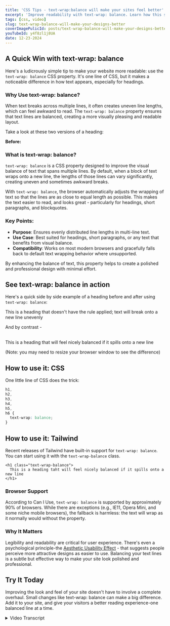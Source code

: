 ```yaml
---
title: 'CSS Tips - text-wrap:balance will make your sites feel better'
excerpt: 'Improve readability with text-wrap: balance. Learn how this simple CSS property creates visually balanced text for better user experience and design polish.'
tags: [css, video]
slug: text-wrap-balance-will-make-your-designs-better
coverImagePulicId: posts/text-wrap-balance-will-make-your-designs-better/cover
youTubeId: y4f8zl1j8UA
date: 12-23-2024
---
```


## A Quick Win with text-wrap: balance

Here's a ludicrously simple tip to make your website more readable: use the `text-wrap: balance` CSS property. It's one line of CSS, but it makes a noticeable difference in how text appears, especially for headings.

### Why Use text-wrap: balance?

When text breaks across multiple lines, it often creates uneven line lengths, which can feel awkward to read. The `text-wrap: balance` property ensures that text lines are balanced, creating a more visually pleasing and readable layout.

Take a look at these two versions of a heading:

**Before:**

### What is text-wrap: balance?

`text-wrap: balance` is a CSS property designed to improve the visual balance of text that spans multiple lines. By default, when a block of text wraps onto a new line, the lengths of those lines can vary significantly, creating uneven and sometimes awkward breaks.

With `text-wrap: balance`, the browser automatically adjusts the wrapping of text so that the lines are as close to equal length as possible. This makes the text easier to read, and looks great - particularly for headings, short paragraphs, and blockquotes.

### Key Points:

- **Purpose**: Ensures evenly distributed line lengths in multi-line text.
- **Use Case**: Best suited for headings, short paragraphs, or any text that benefits from visual balance.
- **Compatibility**: Works on most modern browsers and gracefully falls back to default text wrapping behavior where unsupported.

By enhancing the balance of text, this property helps to create a polished and professional design with minimal effort.

## See text-wrap: balance in action

Here's a quick side by side example of a heading before and after using `text-wrap: balance`:

<heading className="text-3xl font-bold text-purple-700">
  This is a heading that doesn't have the rule applied; text will break onto a
  new line unevenly
</heading>

<br />

And by contrast -

<br />

<heading className="text-3xl font-bold text-balance text-purple-700">
  This is a heading that will feel nicely balanced if it spills onto a new line
</heading>

(Note: you may need to resize your browser window to see the difference)

## How to use it: CSS

One little line of CSS does the trick:

```css
h1,
h2,
h3,
h4,
h5,
h6 {
  text-wrap: balance;
}
```

## How to use it: Tailwind

Recent releases of Tailwind have built-in support for `text-wrap: balance`. You can start using it with the `text-wrap-balance` class.

```
<h1 class="text-wrap-balance">
  This is a heading taht will feel nicely balanced if it spills onto a new line
</h1>
```

### Browser Support

According to Can I Use, `text-wrap: balance` is supported by approximately 90% of browsers. While there are exceptions (e.g., IE11, Opera Mini, and some niche mobile browsers), the fallback is harmless: the text will wrap as it normally would without the property.

### Why It Matters

Legibility and readability are critical for user experience. There's even a psychological principle-the [Aesthetic Usability Effect](https://mikebifulco.com/newsletter/aesthetic-usability-effect) - that suggests people perceive more attractive designs as easier to use. Balancing your text lines is a subtle but effective way to make your site look polished and professional.

## Try It Today

Improving the look and feel of your site doesn't have to involve a complete overhaul. Small changes like text-wrap: balance can make a big difference. Add it to your site, and give your visitors a better reading experience-one balanced line at a time.

<details>
  <summary className="text-lg font-bold inline ml-4 cursor-pointer text-pink-600">
      Video Transcript
  </summary>

[00:00:00] **Mike Bifulco:** Hey, what's up friends. This is Mike from tiny improvements. I have a ludicrously simple tip for you.

[00:00:03] That's going to make your sites look better with one line of CSS. And I cannot believe how easy this is, which is why I'm making a video about it.

Side by side Demo: Single post

[00:00:10] **Mike Bifulco:** What we're looking at here is my website. I've made a change. That is exactly one line of CSS between this and the version you're about to see.

[00:00:16] And I think the change is tremendous. Take a look at this.

[00:00:21] Again, version one. Version two.

[00:00:23] Version one. Version two. Version one. How to set up self healing, URLs, and next JS for better. SEO. Version two, how to set up self healing, URLs, and next JS for better SEO. I think that's a little more readable. Don't you?

[00:00:38] Maybe he doesn't pronounce enough here. Let's look at a more detailed example.

Side by Side example: Lots of posts

[00:00:41] **Mike Bifulco:** this is my newsletter page, where I list off many newsletters that I've written in the past.

Subscribe to 💌 Tiny Improvements

[00:00:45] **Mike Bifulco:** If you're watching this and you don't subscribe already I would love it if you did. I write a weekly newsletter called tiny improvements with product tips for startup founders, product builders, and indie hackers, based on my experience, building startups in the past and currently building my startup Craftwork, which is a Y [00:01:00] Combinator backed startup.

Looking at the change

[00:01:00] **Mike Bifulco:** now let's take a look at this change here.

[00:01:02] It's much more pronounced when you see it multiple times.

[00:01:04] So, what we're looking at is CSS change that brings balance to text when it breaks across lines. And that is almost exactly what the change is. It is CSS, text balance.

[00:01:14] If I pull this up on the Chrome for developers site, you can see from my pal, Adam Argyle, a super straight forward tutorial on what this thing looks like.

[00:01:24] And the change is pretty easy to see when it's animated like this. Although it's a little hard to describe what's happening is the balanced version is trying to make the text break into lines that are roughly evenly sized.

[00:01:33] So it has a lot more visual balance. It's a little easier to parse because your eyes and jumping from one line to the next isn't quite as far of a distance on the balanced version versus the unbalanced version. It also works with Arabic text, right to left left to right. It doesn't matter.

[00:01:46] There are some limitations here.

[00:01:48] This balance rule works on up to six lines, which means that if you apply it to everything, it won't work for long paragraphs, for example. But the nature of this rule really applies to headings. This is more or less the way that this should be applied [00:02:00] and I'll show you how I did it on my site.

[00:02:01] Next.

Implementation details in Next.js with Tailwind

[00:02:01] **Mike Bifulco:** This is what you have to do to make this thing happen on your site, where you're implementing headings. You need to add a text balance rule to it. This has done with tailwind. So it's applying the text wrap, colon balance CSS property to my headings. And this component happens to apply to all the headings on my site. So it was super easy to do, but if you had to do it somewhere else, it would look something like this. Const balanced, heading. Equals. Return H one style equals there you go.

[00:02:31] Tax rate balance. This would do it. If you need to do it, one-off for some reason, but you could also apply this to block quotes. Like the Google article explained. So const balanced block quote equals tax wrap balance, or in tailwind land, you could do. Class name equals text balance, not work just as well.

[00:02:51] Matter of fact, let's go do this for the block quote on my site too.

[00:02:53] I have this. Lovely block quote, component that I use to render block quotes on my site. And I think it's a reasonable thing [00:03:00] to add text balance here as well. So we're going to do that and that will improve the aesthetics of my site. That's super nice. It's very subtle. People may never notice that this happens, but it should make it so that when your title's going to a second line, the look that much nicer, pretty cool, right? I thought so.

## Can I use it yet though?

[00:03:13] **Mike Bifulco:** Last thing I know what you're thinking. Is this something that I can actually use yet? Well, the good news is pretty much, yes. According to can I use this is used by almost 90% of browsers on the internet, which is fantastic. My apologies to people who use IE 11 opera mini UC browser for Android QQ, browser, Baidu browser, or Caio S browser.

[00:03:32] You're going to have to wait a little bit longer to see nice titles on my site, but in the meanwhile, the fallbacks. All back scenario for this is that your text will rep as it used to, if you're using this rule. So I consider this relatively safe to use.

[00:03:44] It's also already supported by tailwind, which is fantastic.

[00:03:47] I think you should go add this to your site and give it a shot. Legibility and readability are really important for user experience. And there's this thing called the aesthetic usability effect that the better looking your site is the better looking your product is.

[00:03:58] The more people will [00:04:00] inherently like it. It's a scientifically proven thing that, the better looking something is the more people put value in it.

[00:04:05] So why not? I don't want line change like this.

[00:04:07] That gets you some real wins for free.

[00:04:09] All right.

[00:04:09] That's a quick tip. I hope it's helpful for you until next time.

[00:04:12] My name is Mike Bifulco. This is a tiny improvements. Give them hell out there.

[00:04:15] ​

</details>
